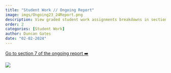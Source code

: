 ```yaml
---
title: "Student Work // Ongoing Report"
image: imgs/Ongoing23_24Report.png
description: View graded student work assignments breakdowns in sections 7d and 7e.
order: 2
categories: [Student Work]
author: Duncan Gates
date: "02-02-2024"
---
```


[Go to section 7 of the ongoing report ➡️](https://teachinglabhq.shinyapps.io/OngoingReport_23_24/?section=section7)

[![](imgs/Ongoing23_24Report.png)](https://teachinglabhq.shinyapps.io/OngoingReport_23_24/?section=section7)
